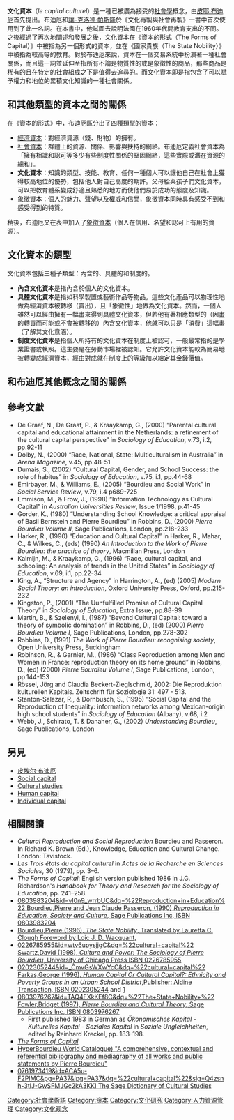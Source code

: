 '''文化資本'''（''le capital culturel''）是一種已被廣為接受的[[社會學|社會學]]概念，由[[皮耶·布迪厄|皮耶·布迪厄]]首先提出。布迪厄和[[讓–克洛德·帕斯隆|讓–克洛德·帕斯隆]]於《文化再製與社會再製》一書中首次使用到了此一名詞。在本書中，他試圖去說明法國在1960年代間教育支出的不同。之後經過了再次地闡述和發展之後，文化資本在《資本的形式（The Forms of Capital）》中被指為另一個形式的資本，並在《國家貴族（The State Nobility）》中被指為較高等的教育。對於布迪厄來說，資本在一個交易系統中扮演著一種社會關係，而且這一詞並延伸至指所有不論是物質性的或是象徵性的商品，那些商品是稀有的且在特定的社會組成之下是值得去追尋的。而文化資本即是指包含了可以賦予權力和地位的累積文化知識的一種社會關係。

==和其他類型的資本之間的關係==
在《資本的形式》中，布迪厄區分出了四種類型的資本：
*[[資本|經濟資本]]：對經濟資源（錢、財物）的擁有。
*[[社會資本|社會資本]]：群體上的資源、關係、影響與扶持的網絡。布迪厄定義社會資本為「擁有相識和認可等多少有些制度性關係的堅固網絡，這些實際或潛在資源的總和」。
*'''文化資本'''：知識的類型、技能、教育、任何一種個人可以讓他自己在社會上獲得較高地位的優勢，包括他人對自己高度的期許。父母給與孩子們文化資本，可以把教育體系變成舒適且熟悉的地方而使他們易於成功的態度及知識。
* 象徵資本：個人的魅力、聲望以及權威和信譽，象徵資本同時具有感受不到和感受得到的特質。

稍後，布迪厄又在表中加入了[[象徵資本|象徵資本]]（個人在信用、名望和認可上有用的資源）。

==文化資本的類型==
文化資本包括三種子類型：內含的、具體的和制度的。

*'''內含文化資本'''是指內含於個人的文化資本。
*'''具體文化資本'''是指如科學製置或藝術作品等物品。這些文化產品可以物理性地做為經濟資本被轉移（賣出），且「象徵性」地做為文化資本。然而，一個人雖然可以經由擁有一幅畫來得到具體文化資本，但若他有著相應類型的（因畫的轉買而可能或不會被轉移的）內含文化資本，他就可以只是「消費」這幅畫（了解其文化意涵）。
*'''制度文化資本'''是指個人所持有的文化資本在制度上被認可，一般最常指的是學業證書或執照。這主要是在勞動市場裡被認知。它允許文化資本能較為簡易地被轉變成經濟資本，經由對成就在制度上的等級加以給定其金錢價值。

==和布迪厄其他概念之間的關係==

==參考文獻==
*De Graaf, N., De Graaf, P., & Kraaykamp, G., (2000) “Parental cultural capital and educational attainment in the Netherlands: a refinement of the cultural capital perspective” in ''Sociology of Education'', v.73, i.2, pp.92-11
*Dolby, N., (2000) “Race, National, State: Multiculturalism in Australia” in ''Arena Magazine'', v.45, pp.48-51
*Dumais, S., (2002) “Cultural Capital, Gender, and School Success: the role of habitus” in ''Sociology of Education'', v.75, i.1, pp.44-68
*Emirbayer, M., & Williams, E., (2005) “Bourdieu and Social Work” in ''Social Service Review'', v.79, i.4 p689-725
*Emmison, M., & Frow, J., (1998) “Information Technology as Cultural Capital” in ''Australian Universities Review'', Issue 1/1998, p.41-45
*Gorder, K., (1980) “Understanding School Knowledge: a critical appraisal of Basil Bernstein and Pierre Bourdieu” in Robbins, D., (2000) ''Pierre Bourdieu Volume II'', Sage Publications, London, pp.218-233
*Harker, R., (1990) “Education and Cultural Capital” in Harker, R., Mahar, C., & Wilkes, C., (eds) (1990) ''An Introduction to the Work of Pierre Bourdieu: the practice of theory'', Macmillan Press, London
*Kalmijn, M., & Kraaykamp, G., (1996) “Race, cultural capital, and schooling: An analysis of trends in the United States” in ''Sociology of Education'', v.69, i.1, pp.22-34
*King, A., “Structure and Agency” in Harrington, A., (ed) (2005) ''Modern Social Theory: an introduction'', Oxford University Press, Oxford, pp.215-232
*Kingston, P., (2001) “The Uunfulfilled Promise of Cultural Capital Theory” in ''Sociology of Education'', Extra Issue, pp.88-99
*Martin, B., & Szelenyi, I., (1987) “Beyond Cultural Capital: toward a theory of symbolic domination” in Robbins, D., (ed) (2000) ''Pierre Bourdieu Volume I'', Sage Publications, London, pp.278-302
*Robbins, D., (1991) ''The Work of Pierre Bourdieu: recognising society'', Open University Press, Buckingham
*Robinson, R., & Garnier, M., (1986) “Class Reproduction among Men and Women in France: reproduction theory on its home ground” in Robbins, D., (ed) (2000) ''Pierre Bourdieu Volume I'', Sage Publications, London, pp.144-153
*Rössel, Jörg and Claudia Beckert-Zieglschmid, 2002: Die Reproduktion kulturellen Kapitals. Zeitschrift für Soziologie 31: 497 - 513.
*Stanton-Salazar, R., & Dornbusch, S., (1995) “Social Capital and the Reproduction of Inequality: information networks among Mexican-origin high school students” in ''Sociology of Education'' (Albany), v.68, i.2
*Webb, J., Schirato, T. & Danaher, G., (2002) ''Understanding Bourdieu'', Sage Publications, London

==另見==
*[[皮埃尔·布迪厄|皮埃尔·布迪厄]]
*[[Social_capital|Social capital]]
*[[Cultural_studies|Cultural studies]]
*[[Human_capital|Human capital]]
*[[Individual_capital|Individual capital]]

==相關閱讀==
*''Cultural Reproduction and Social Reproduction'' Bourdieu and Passeron. In Richard K. Brown (Ed.), Knowledge, Education and Cultural Change. London: Tavistock.
*''Les Trois états du capital culturel'' in ''Actes de la Recherche en Sciences Sociales'', 30 (1979), pp. 3–6.
*''The Forms of Capital'': English version published 1986 in J.G. Richardson's ''Handbook for Theory and Research for the Sociology of Education'', pp. 241–258.
*[http://books.google.com/books?vid=ISBN 0803983204&id=vl0n9_wrrbUC&dq=%22Reproduction+in+Education%22 Bourdieu,Pierre and Jean Claude Passeron, (1990) ''Reproduction in Education, Society and Culture'', Sage Publications Inc, ISBN 0803983204 ]
*[https://web.archive.org/web/20080127205316/http://www.sup.org/book.cgi?book_id=1778%203346 Bourdieu,Pierre (1996), ''The State Nobility'', Translated by Lauretta C. Clough Foreword by Loic J. D. Wacquant, ]
*[http://books.google.com/books?vid=ISBN 0226785955&id=wtv6upysjjgC&dq=%22cultural+capital%22 Swartz,David (1998), ''Culture and Power: The Sociology of Pierre Bourdieu'',  University of Chicago Press ISBN 0226785955 ]
*[http://books.google.com/books?vid=ISBN 0202305244&id=_CmvGsWXwYcC&dq=%22cultural+capital%22 Farkas,George (1996), ''Human Capital Or Cultural Capital?: Ethnicity and Poverty Groups in an Urban School District'',Publisher: Aldine Transaction, ISBN 0202305244 ] and [http://www.questia.com/PM.qst?a=o&d=14428492] {{Wayback|url=http://www.questia.com/PM.qst?a=o&d=14428492 |date=20120406091622 }}
*[http://books.google.com/books?vid=ISBN 0803976267&id=TAQ4FXkKEf8C&dq=%22The+State+Nobility+%22 Fowler,Bridget (1997), ''Pierre Bourdieu and Cultural Theory'', Sage Publications Inc, ISBN 0803976267 ]
**First published 1983 in German  as ''Ökonomisches Kapital - Kulturelles Kapital - Soziales Kapital'' in ''Soziale Ungleichheiten'', edited by Reinhard Kreckel, pp. 183–198.
*[https://web.archive.org/web/20021118172507/http://www.viet-studies.org/Bourdieu_capital.htm ''The Forms of Capital'']
*[http://hyperbourdieu.jku.at/hyperbourdieustart.html HyperBourdieu World Catalogue) "A comprehensive, contextual and referential  bibliography and mediagraphy of all works and public statements by Pierre Bourdieu"] {{Wayback|url=http://hyperbourdieu.jku.at/hyperbourdieustart.html |date=20201124174239 }}
*[http://books.google.com/books?vid=ISBN 0761973419&id=ACA5u-F2PlMC&pg=PA37&lpg=PA37&dq=%22cultural+capital%22&sig=Q4zsnh-3tlJ-GwSFMJGc2kA3KKI  The Sage Dictionary of Cultural Studies ]

{{Culture}}

[[Category:社會學術語|Category:社會學術語]]
[[Category:资本|Category:资本]]
[[Category:文化研究|Category:文化研究]]
[[Category:人力資源管理|Category:人力資源管理]]
[[Category:文化观念|Category:文化观念]]